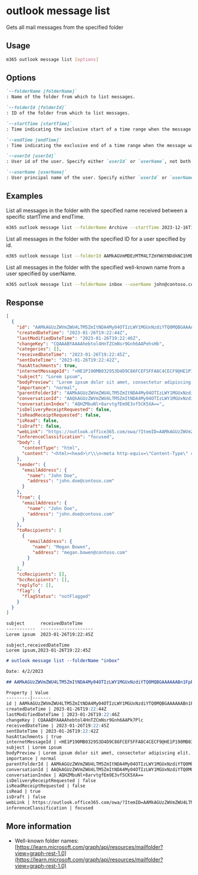 
# outlook message list

Gets all mail messages from the specified folder

## Usage

```sh
m365 outlook message list [options]
```

## Options

```md definition-list
`--folderName [folderName]`
: Name of the folder from which to list messages.

`--folderId [folderId]`
: ID of the folder from which to list messages.

`--startTime [startTime]`
: Time indicating the inclusive start of a time range when the message was received. This should be defined as a valid ISO 8601 string (2021-12-16T18:28:48.6964197Z).

`--endTime [endTime]`
: Time indicating the exclusive end of a time range when the message was received. This should be defined as a valid ISO 8601 string (2021-12-16T18:28:48.6964197Z).

`--userId [userId]`
: User id of the user. Specify either `userId` or `userName`, not both. This option is required when using application permissions.

`--userName [userName]`
: User principal name of the user. Specify either `userId` or `userName`, not both. This option is required when using application permissions.
```

<Global />

## Examples

List all messages in the folder with the specified name received between a specific startTime and endTime.

```sh
m365 outlook message list --folderName Archive --startTime 2023-12-16T18:28:48.6964197Z --endTime 2024-02-01
```

List all messages in the folder with the specified ID for a user specified by id.

```sh
m365 outlook message list --folderId AAMkAGVmMDEzMTM4LTZmYWUtNDdkNC1hMDZiLTU1OGY5OTZhYmY4OAAuAAAAAAAiQ8W967B7TKBjgx9rVEURAQAiIsqMbYjsT5e-T7KzowPTAAAAAAFNAAA= --userId 48d31887-5fad-4d73-a9f5-3c356e68a038
```

List all messages in the folder with the specified well-known name from a user specified by userName.

```sh
m365 outlook message list --folderName inbox --userName john@contoso.com
```

## Response

<Tabs>
  <TabItem value="JSON">

  ```json
  [
    {
      "id": "AAMkAGUzZWVmZWU4LTM5ZmItNDA4My04OTIzLWY1MGUxNzdiYTQ0MQBGAAAAAABn1FpEFqPeR7YAnkzP_VgXBwAhebtol4HnTZCmNsr9Gnh6AAAAAAEMAAAhebtol4HnTZCmNsr9Gnh6AAPfHbtVAAA=",
      "createdDateTime": "2023-01-26T19:22:44Z",
      "lastModifiedDateTime": "2023-01-26T19:22:46Z",
      "changeKey": "CQAAABYAAAAhebtol4HnTZCmNsr9Gnh6AAPehsHb",
      "categories": [],
      "receivedDateTime": "2023-01-26T19:22:45Z",
      "sentDateTime": "2023-01-26T19:22:42Z",
      "hasAttachments": true,
      "internetMessageId": "<HE1P190MB032953D4D9C86FCEF5FFA8C4CECF9@HE1P190MB0329.EURP190.PROD.OUTLOOK.COM>",
      "subject": "Lorem ipsum",
      "bodyPreview": "Lorem ipsum dolor sit amet, consectetur adipiscing elit. Duis vel diam gravida, auctor mauris nec, posuere tellus. Vivamus placerat, nunc ac cursus feugiat, arcu tellus mattis nisl, id cursus nisl lectus eu lacus. Praesent malesuada ut orci vitae viverra.",
      "importance": "normal",
      "parentFolderId": "AAMkAGUzZWVmZWU4LTM5ZmItNDA4My04OTIzLWY1MGUxNzdiYTQ0MQAuAAAAAABn1FpEFqPeR7YAnkzP_VgXAQAhebtol4HnTZCmNsr9Gnh6AAAAAAEMAAA=",
      "conversationId": "AAQkAGUzZWVmZWU4LTM5ZmItNDA4My04OTIzLWY1MGUxNzdiYTQ0MQAQAJfvGq77YHxJvRN73_QiuVw=",
      "conversationIndex": "AQHZMbuNl+8arvtgfEm9E3vf5CK5XA==",
      "isDeliveryReceiptRequested": false,
      "isReadReceiptRequested": false,
      "isRead": false,
      "isDraft": false,
      "webLink": "https://outlook.office365.com/owa/?ItemID=AAMkAGUzZWVmZWU4LTM5ZmItNDA4My04OTIzLWY1MGUxNzdiYTQ0MQBGAAAAAABn1FpEFqPeR7YAnkzP%2BVgXBwAhebtol4HnTZCmNsr9Gnh6AAAAAAEMAAAhebtol4HnTZCmNsr9Gnh6AAPfHbtVAAA%3D&exvsurl=1&viewmodel=ReadMessageItem",
      "inferenceClassification": "focused",
      "body": {
        "contentType": "html",
        "content": "<html><head>\r\\\n<meta http-equiv=\"Content-Type\" content=\"text/html; charset=utf-8\"><style type=\"text/css\" style=\"display:none\">\r\\\n<!--\r\\\np\r\\\n\t{margin-top:0;\r\\\n\tmargin-bottom:0}\r\\\n-->\r\\\n</style></head><body dir=\"ltr\"><div class=\"elementToProof ContentPasted0\" style=\"font-family:Calibri,Arial,Helvetica,sans-serif; font-size:12pt; color:rgb(0,0,0); background-color:rgb(255,255,255)\">Lorem ipsum dolor sit amet, consectetur adipiscing elit. Duis vel diam gravida, auctor mauris nec, posuere tellus. Vivamus placerat, nunc ac cursus feugiat, arcu tellus mattis nisl, id cursus nisl lectus eu lacus. Praesent malesuada ut orci vitae viverra. Suspendisse cursus turpis vel urna volutpat congue. Etiam auctor nec nulla sed suscipit. Vestibulum rhoncus quis mi ac faucibus. Curabitur eget eleifend felis. Vestibulum ut dolor non elit molestie ornare. <br></div></body></html>"
      },
      "sender": {
        "emailAddress": {
          "name": "John Doe",
          "address": "john.doe@contoso.com"
        }
      },
      "from": {
        "emailAddress": {
          "name": "John Doe",
          "address": "john.doe@contoso.com"
        }
      },
      "toRecipients": [
        {
          "emailAddress": {
            "name": "Megan Bowen",
            "address": "megan.bowen@contoso.com"
          }
        }
      ],
      "ccRecipients": [],
      "bccRecipients": [],
      "replyTo": [],
      "flag": {
        "flagStatus": "notFlagged"
      }
    }
  ]
  ```

  </TabItem>
  <TabItem value="Text">

  ```txt
  subject      receivedDateTime    
  -----------  --------------------
  Lorem ipsum  2023-01-26T19:22:45Z
  ```

  </TabItem>
  <TabItem value="CSV">

  ```csv
  subject,receivedDateTime
  Lorem ipsum,2023-01-26T19:22:45Z
  ```

  </TabItem>
  <TabItem value="Markdown">

  ```md
  # outlook message list --folderName "inbox"

  Date: 4/2/2023

  ## AAMkAGUzZWVmZWU4LTM5ZmItNDA4My04OTIzLWY1MGUxNzdiYTQ0MQBGAAAAAABn1FpEFqPeR7YAnkzP_VgXBwAhebtol4HnTZCmNsr9Gnh6AAAAAAEMAAAhebtol4HnTZCmNsr9Gnh6AAPfHbtVAAA=

  Property | Value
  ---------|-------
  id | AAMkAGUzZWVmZWU4LTM5ZmItNDA4My04OTIzLWY1MGUxNzdiYTQ0MQBGAAAAAABn1FpEFqPeR7YAnkzP_VgXBwAhebtol4HnTZCmNsr9Gnh6AAAAAAEMAAAhebtol4HnTZCmNsr9Gnh6AAPfHbtVAAA=
  createdDateTime | 2023-01-26T19:22:44Z
  lastModifiedDateTime | 2023-01-26T19:22:46Z
  changeKey | CQAAABYAAAAhebtol4HnTZCmNsr9Gnh6AAPk7Plc
  receivedDateTime | 2023-01-26T19:22:45Z
  sentDateTime | 2023-01-26T19:22:42Z
  hasAttachments | true
  internetMessageId | <HE1P190MB032953D4D9C86FCEF5FFA8C4CECF9@HE1P190MB0329.EURP190.PROD.OUTLOOK.COM>
  subject | Lorem ipsum
  bodyPreview | Lorem ipsum dolor sit amet, consectetur adipiscing elit. Duis vel diam gravida, auctor mauris nec, posuere tellus. Vivamus placerat, nunc ac cursus feugiat, arcu tellus mattis nisl, id cursus nisl lectus eu lacus. Praesent malesuada ut orci vitae viverra.
  importance | normal
  parentFolderId | AAMkAGUzZWVmZWU4LTM5ZmItNDA4My04OTIzLWY1MGUxNzdiYTQ0MQAuAAAAAABn1FpEFqPeR7YAnkzP\_VgXAQAhebtol4HnTZCmNsr9Gnh6AAAAAAEMAAA=
  conversationId | AAQkAGUzZWVmZWU4LTM5ZmItNDA4My04OTIzLWY1MGUxNzdiYTQ0MQAQAJfvGq77YHxJvRN73\_QiuVw=
  conversationIndex | AQHZMbuNl+8arvtgfEm9E3vf5CK5XA==
  isDeliveryReceiptRequested | false
  isReadReceiptRequested | false
  isRead | true
  isDraft | false
  webLink | https://outlook.office365.com/owa/?ItemID=AAMkAGUzZWVmZWU4LTM5ZmItNDA4My04OTIzLWY1MGUxNzdiYTQ0MQBGAAAAAABn1FpEFqPeR7YAnkzP%2BVgXBwAhebtol4HnTZCmNsr9Gnh6AAAAAAEMAAAhebtol4HnTZCmNsr9Gnh6AAPfHbtVAAA%3D&exvsurl=1&viewmodel=ReadMessageItem
  inferenceClassification | focused
  ```

  </TabItem>
</Tabs>

## More information

- Well-known folder names: [https://learn.microsoft.com/graph/api/resources/mailfolder?view=graph-rest-1.0](https://learn.microsoft.com/graph/api/resources/mailfolder?view=graph-rest-1.0)

